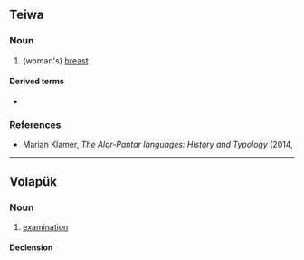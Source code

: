 {{also|xăm}}
==Teiwa==

===Noun===
{{head|twe|noun}}

# (woman's) [[breast]]

====Derived terms====
* {{l|twe|xam yir}}

===References===
* Marian Klamer, ''The Alor-Pantar languages: History and Typology'' (2014, {{ISBN|3944675487}}

----

==Volapük==

===Noun===
{{vo-noun}}

# [[examination]]

====Declension====
{{vo-decl-noun}}